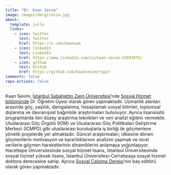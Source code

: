 ```yaml
---
title: "Dr. Kaan Sevim"
image: images/dergiresim.jpg
about:
  template: jolla
  links:
    - icon: twitter
      text: Twitter
      href: https://x.com/kaanswm
    - icon: linkedin
      text: LinkedIn
      href: https://www.linkedin.com/in/kaan-sevim-43043875/
    - icon: github
      text: Github
      href: https://github.com/kaansevim/rapor
comments: false
repo-actions: false
---
```


Kaan Sevim, [İstanbul Sabahattin Zaim Üniversitesi](https://www.izu.edu.tr/)'nde [Sosyal Hizmet bölümünde](https://www.izu.edu.tr/akademik/fakulteler/saglik-bilimleri-fakultesi/bolumler/sosyal-hizmet/bolum-tanitimi) Dr. Öğretim Üyesi olarak görev yapmaktadır. Uzmanlık alanları arasında göç, yaşlılık, damgalanma, hesaplamalı sosyal bilimler, toplumsal dışlanma ve davranışsal bağımlılık araştırmaları bulunuyor. Ayrıca lisansüstü programlarda ileri düzey araştırma teknikleri ve veri analizi eğitimi vermekte. Uluslararası Göç Örgütü (IOM) ve Uluslararası Göç Politikaları Geliştirme Merkezi (ICMPD) gibi uluslararası kuruluşlarla iş birliği ile göçmenlere yönelik projelerde yer almaktadır. Güncel araştırmaları; ülkesine dönen göçmenlerin motivasyon ve kararlılıklarının analizini yapmak ve nicel verilerle göçmen hareketlerinin dinamiklerini anlamaya yoğunlaşıyor. Hacettepe Üniversitesinde sosyal hizmet lisans, İstanbul Üniversitesinde sosyal hizmet yüksek lisans, İstanbul Üniversitesi-Cerrahpaşa sosyal hizmet doktora derecesine sahip. Ayrıca [Sosyal Çalışma Dergisi](https://dergipark.org.tr/en/pub/scd)’nin baş editörü olarak görev yapmaktadır.


